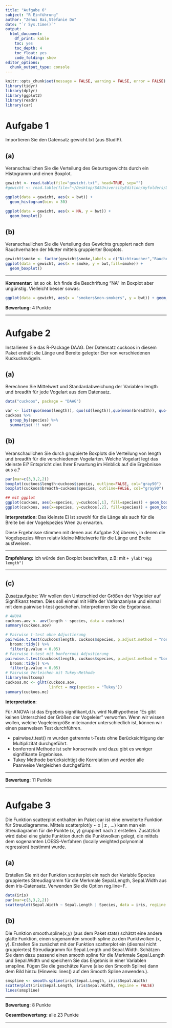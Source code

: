---
title: "Aufgabe 6"
subject: "R Einführung"
author: "Zehui Bai,Stefanie Do"
date: "`r Sys.time()`"
output: 
  html_document: 
    df_print: kable
    toc: yes
    toc_depth: 4
    toc_float: yes
    code_folding: show
editor_options:
  chunk_output_type: console
---

```{r setup, include = FALSE}
knitr::opts_chunk$set(message = FALSE, warning = FALSE, error = FALSE)
library(tidyr)
library(dplyr)
library(ggplot2)
library(readr)
library(car)
```



# Aufgabe 1

Importieren Sie den Datensatz gewicht.txt (aus StudIP).

## (a)

Veranschaulichen Sie die Verteilung des Geburtsgewichts durch ein Histogramm und einen Boxplot.

```{r aufgabe1a}
gewicht <- read.table(file="gewicht.txt", head=TRUE, sep="")
#gewicht <- read.table(file="~/Desktop/SASUniversityEdition/myfolders/Daten/gewicht.txt", head=TRUE, sep="")

ggplot(data = gewicht, aes(x = bwt)) +
  geom_histogram(bins = 30)

ggplot(data = gewicht, aes(x = NA, y = bwt)) +
  geom_boxplot()
```

## (b)

Veranschaulichen Sie die Verteilung des Gewichts gruppiert nach dem Rauchverhalten der Mutter mittels gruppierter Boxplots.

```{r aufgabe1b}
gewicht$smoke <- factor(gewicht$smoke,labels = c("Nichtraucher","Raucher","Missing"))
ggplot(data = gewicht, aes(x = smoke, y = bwt,fill=smoke)) +
  geom_boxplot()
```

---

**Kommentar:** ist so ok. Ich finde die Beschriftung "NA" im Boxplot aber ungünstig. Vielleicht besser sowas:
```{r}
ggplot(data = gewicht, aes(x = "smokers&non-smokers", y = bwt)) + geom_boxplot()
```

**Bewertung:** 4 Punkte

---

# Aufgabe 2

Installieren Sie das R-Package DAAG. Der Datensatz cuckoos in diesem Paket enthält die Länge und Bereite gelegter Eier von verschiedenen Kuckucksvögeln.

## (a) 

Berechnen Sie Mittelwert und Standardabweichung der Variablen length und breadth für jede Vogelart aus dem Datensatz.

```{r aufgabe2a}
data("cuckoos", package = "DAAG")

var <- list(quo(mean(length)), quo(sd(length)),quo(mean(breadth)), quo(sd(breadth)))
cuckoos %>%
  group_by(species) %>%
  summarise(!!! var)
```

## (b)

Veranschaulichen Sie durch gruppierte Boxplots die Verteilung von length und breadth für die verschiedenen Vogelarten. Welche Vogelart legt das kleinste Ei? Entspricht dies Ihrer Erwartung im Hinblick auf die Ergebnisse aus a.?

```{r aufgabe2b}
par(mar=c(3,3,2,2))
boxplot(cuckoos$length~cuckoos$species, outline=FALSE, col="gray90")
boxplot(cuckoos$breadth~cuckoos$species, outline=FALSE, col="gray90")

## mit ggplot
ggplot(cuckoos, aes(x=species, y=cuckoos[,1], fill=species)) + geom_boxplot()
ggplot(cuckoos, aes(x=species, y=cuckoos[,2], fill=species)) + geom_boxplot()
```

**Interpretation:**  Das kleinste Ei ist sowohl für die Länge als auch für die Breite bei der Vogelspezies Wren zu erwarten.

Diese Ergebnisse stimmen mit denen aus Aufgabe 2a) überein, in denen die Vogelspezies Wren relativ kleine Mittelwerte für die Länge und Breite ausfweisen.

---

**Empfehlung:** Ich würde den Boxplot beschriften, z.B: mit `+ ylab("egg length")`

---

## (c)

Zusatzaufgabe: Wir wollen den Unterschied der Größen der Vogeleier auf Signifikanz testen. Dies soll einmal mit Hilfe der Varianzanlyse und einmal mit dem pairwise t-test geschehen. Interpretieren Sie die Ergebnisse.


```{r aufgabe2c}
# ANOVA
cuckoos.aov <- aov(length ~ species, data = cuckoos)
summary(cuckoos.aov)

# Pairwise t-test ohne Adjustierung
pairwise.t.test(cuckoos$length, cuckoos$species, p.adjust.method = "none") %>% 
  broom::tidy() %>% 
  filter(p.value < 0.05)
# Pairwise t-test mit bonferroni Adjustierung
pairwise.t.test(cuckoos$length, cuckoos$species, p.adjust.method = "bonferroni") %>% 
  broom::tidy() %>% 
  filter(p.value < 0.05)
# Pairwise Verleichen mit Tukey-Methode
library(multcomp)
cuckoos.mc <- glht(cuckoos.aov, 
                   linfct = mcp(species = "Tukey"))
summary(cuckoos.mc)
```

**Interpretation**:

Für ANOVA ist das Ergebnis signifikant,d.h. wird Nullhypothese "Es gibt keinen Unterschied der Größen der Vogeleier" verworfen. Wenn wir wissen wollen, welche Vogeleiergröße miteinander unterschiedlich ist, können wir einen paarweisen Test durchführen. 

* pairwise.t.test() m wurden getrennte t-Tests ohne Berücksichtigung der Multiplizität durchgeführt.
* bonferroni Methode ist sehr konservativ und dazu gibt es weniger signifikante Ergebnisse.
* Tukey Methode berücksichtigt die Korrelation und werden alle Paarweise Vergleichen durchgefürht. 

---

**Bewertung:** 11 Punkte

---

# Aufgabe 3

Die Funktion scatterplot enthalten im Paket car ist eine erweiterte Funktion für Streudiagramme. Mittels scatterplot(y ~ x | z , ...) kann man ein Streudiagramm für die Punkte (x, y) gruppiert nach z erstellen. Zusätzlich wird dabei eine glatte Funktion durch die Punktwolken gelegt, die mittels dem sogenannten LOESS-Verfahren (locally weighted polynomial regression) bestimmt wurde.

## (a)

Erstellen Sie mit der Funktion scatterplot ein nach der Variable Species gruppiertes Streudiagramm für die Merkmale Sepal.Length, Sepal.Width aus dem iris-Datensatz. Verwenden Sie die Option reg.line=F.

```{r aufgabe3a}
data(iris)
par(mar=c(3,3,2,2))
scatterplot(Sepal.Width ~ Sepal.Length | Species, data = iris, regLine = FALSE)
```

## (b)

Die Funktion smooth.spline(x,y) (aus dem Paket stats) schätzt eine andere glatte Funktion, einen sogenannten smooth spline zu den Punktwolken (x, y).
Erstellen Sie zunächst mit der Funktion scatterplot ein (diesmal nicht gruppiertes) Streudiagramm für Sepal.Length und Sepal.Width. Schätzen Sie dann dazu passend einen smooth spline für die Merkmale Sepal.Length und Sepal.Width und speichern Sie das Ergebnis in einer Variablen smspline. Fügen Sie die geschätze Kurve (also den Smooth Spline) dann dem Bild hinzu (Hinweis: lines() auf den Smooth Spline anwenden.).


```{r aufgabe3b}
smspline <- smooth.spline(iris$Sepal.Length, iris$Sepal.Width)
scatterplot(iris$Sepal.Length, iris$Sepal.Width, regLine = FALSE)
lines(smspline)
```

---

**Bewertung:**  8 Punkte

**Gesamtbewertung:** alle 23 Punkte

---


